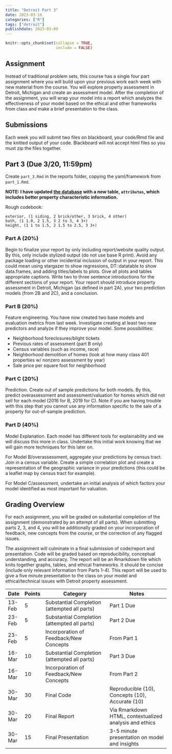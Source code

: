 ```yaml
---
title: "Detroit Part 3"
date: 2023-03-16
categories: ["R"]
tags: ["detroit"]
publishdate: 2023-03-09
---
```


```r
knitr::opts_chunk$set(collapse = TRUE,
                      include = FALSE)
```

## Assignment

Instead of traditional problem sets, this course has a single four part assignment where you will build upon your previous work each week with new material from the course. You will explore property assessment in Detroit, Michigan and create an assessment model. After the completion of the assignment, you will wrap your model into a report which analyzes the effectiveness of your model based on the ethical and other frameworks from class and make a brief presentation to the class.

## Submissions

Each week you will submit two files on blackboard, your code/Rmd file and the knitted output of your code. Blackboard will not accept html files so you must zip the files together.

## Part 3 (Due 3/20, 11:59pm)

Create `part_3.Rmd` in the reports folder, copying the yaml/framework from `part_1.Rmd`.

**NOTE: I have updated [the database](https://uic365-my.sharepoint.com/:u:/g/personal/erhlango_uic_edu/EaeVtM_p_eVEjzAHixZ5YrQBAUpI2nPtvgXcpYoJr1ZT3Q) with a new table, `attributes`, which includes better property characteristic information.** 
  
  Rough codebook:
  
  ```{}
exterior, (1 siding, 2 brick/other, 3 brick, 4 other)
bath, (1 1.0, 2 1.5, 3 2 to 3, 4 3+)
height, (1 1 to 1.5, 2 1.5 to 2.5, 3 3+)
```

### Part A (20%)

Begin to finalize your report by only including report/website quality output. By this, only include stylized output (do not use base R print). Avoid any package loading or other incidential inclusion of output in your report. This could mean using stargazer to show regressions, DT::datatable to show data.frames, and adding titles/labels to plots. Give all plots and tables appropriate captions. Write two to three sentence introductions for the different sections of your report. Your report should introduce property assessment in Detroit, Michigan (as defined in part 2A), your two prediction models (from 2B and 2C), and a conclusion. 

### Part B (20%)

Feature engineering. You have now created two base models and evaluation metrics from last week. Investigate creating at least two new predictors and analyze if they improve your model. Some possibilities:
  
  - Neighborhood foreclosures/blight tickets
- Previous rates of assessment (part B only)
- Census variables (such as income, race)
- Neighborhood demolition of homes (look at how many class 401 properties w/ nonzero assessment by year) 
- Sale price per square foot for neighborhood

### Part C (20%)

Prediction. Create out of sample predictions for both models. By this, predict overassessment and assessment/valuation for homes which did not sell for each model (2016 for B, 2019 for C). Note if you are having trouble with this step that you cannot use any information specific to the sale of a property for out-of-sample prediction.

### Part D (40%)

Model Explanation. Each model has different tools for explainability and we will discuss this more in class. Undertake this initial work knowing that we will gain more techniques for this later on.

For Model B/overassessment, aggregate your predictions by census tract. Join in a census variable. Create a simple correlation plot and create a representation of the geographic variance in your predictions (this could be a leaflet map by census tract for example).

For Model C/assessment, undertake an initial analysis of which factors your model identified as most important for valuation. 


## Grading Overview

For each assignment, you will be graded on substantial completion of the assignment (demonstrated by an attempt of all parts). When submitting parts 2, 3, and 4, you will be additionally graded on your incorporation of feedback, new concepts from the course, or the correction of any flagged issues.

The assignment will culminate in a final submission of code/report and presentation. Code will be graded based on reproducibility, conceptual understanding, and accuracy. The report will be an Rmarkdown file which knits together graphs, tables, and ethical frameworks. It should be concise (include only relevant information from Parts 1-4). This report will be used to give a five minute presentation to the class on your model and ethical/technical issues with Detroit property assessment.

| Date   | Points | Category                                     | Notes                                                                           |
|-----------|-----------|----------------------------------------------|-------------------------------------------|
| 13-Feb | 5      | Substantial Completion (attempted all parts) | Part 1 Due                                                                      |
| 23-Feb | 5      | Substantial Completion (attempted all parts) | Part 2 Due                                                                      |
| 23-Feb | 5      | Incorporation of Feedback/New Concepts       | From Part 1                                                                     |                                                         |
| 16-Mar | 10      | Substantial Completion (attempted all parts) | Part 3 Due                                                                      |
| 16-Mar | 10      | Incorporation of Feedback/New Concepts       | From Part 2                                                                     |
| 30-Mar | 30     | Final Code                                   | Reproducible (10), Concepts (10), Accurate (10)                                 |
| 30-Mar | 20     | Final Report                                 | Via Rmarkdown HTML, contextualized analysis and ethics |
| 30-Mar | 15     | Final Presentation                           | 3-5 minute presentation on model and insights                                     |
